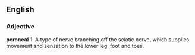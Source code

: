 ==English==
===Adjective===
'''peroneal'''
1. A type of nerve branching off the sciatic nerve, which supplies movement and sensation to the lower leg, foot and toes.